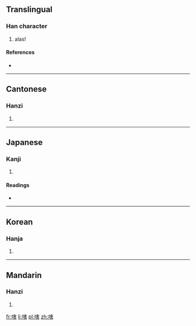 ==Translingual==

===Han character===
{{Han char|rn=30|rad=口|as=10|sn=13|four=6306<sub>1</sub>|canj=口十手口 (RJQR)}}

# alas!

====References====
* {{Han ref|kx=0202.230|dkj=04067|dj=0425.040|hdz=10671.060|uh=55D0|ud=21968|bh=DCCD|bd=56525}}

----

==Cantonese==

===Hanzi===
{{yue-hanzi|jyut=|y=haai6}}

# {{defn|lang=yue|sort=口10}}

----

==Japanese==

===Kanji===
{{ja-kanji|grade=|rs=口10}}

# {{defn|lang=ja|sort=口10}}

====Readings====
* {{ja-readings|on=[[かつ]] (katsu), [[げち]] (gechi), [[かい]] (kai)|kun=}}

----

==Korean==

===Hanja===
{{ko-hanja|hangeul=[[할]], [[해]]|rv=hal, hae|mr=hal, hae}}

# {{defn|lang=ko|sort=口10}}

----

==Mandarin==

===Hanzi===
{{cmn-hanzi|pin=[[hài]] ([[hai4]])|wg=hai<sup>4</sup>}}

# {{defn|lang=cmn|sort=口10}}

[[fr:嗐]]
[[li:嗐]]
[[pl:嗐]]
[[zh:嗐]]